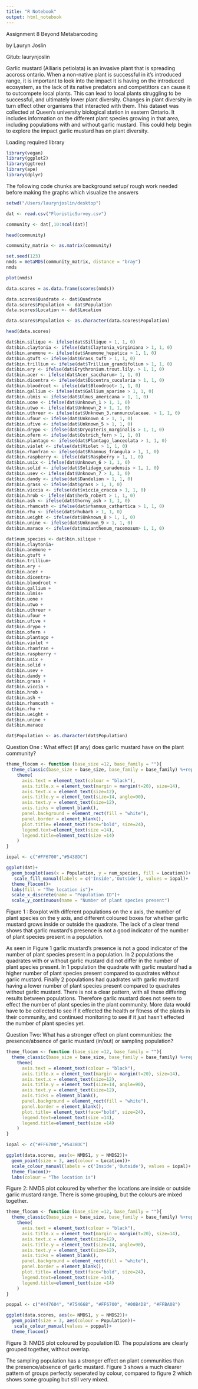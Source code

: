 ```yaml
---
title: "R Notebook"
output: html_notebook
---
```


Assignment 8 Beyond Metabarcoding

by Lauryn Joslin

Gitub: laurynjoslin

Garlic mustard (Alliaris petiolata) is an invasive plant that is spreading accross ontario. When a non-native plant is successful in it's introduced range, it is important to look into the impact it is having on the introduced ecosystem, as the lack of its native predators and competittors can cause it to outcompete local plants. This can lead to local plants struggling to be successful, and ultimately lower plant diversity. Changes in plant diversity in turn effect other organisms that interacted with them. This dataset was collected at Queen's university biological station in eastern Ontario. It includes information on the different plant species growing in that area, including populations with and without garlic mustard. This could help begin to explore the impact garlic mustard has on plant diversity. 



Loading required library 
```r
library(vegan)
library(ggplot2)
library(ggtree)
library(ape)
library(dplyr)
```

The following code chunks are background setup/ rough work needed before making the graphs which visualize the answers 

```r
setwd("/Users/laurynjoslin/desktop")
```

```r
dat <- read.csv("FloristicSurvey.csv")
```

```r
community <- dat[,10:ncol(dat)]
```

```r
head(community)
```
```r
community_matrix <- as.matrix(community)
```

```r
set.seed(123)
nmds = metaMDS(community_matrix, distance = "bray")
nmds
```


```r
plot(nmds)
```

```r
data.scores = as.data.frame(scores(nmds))
```

```r
data.scores$Quadrate <- dat$Quadrate
data.scores$Population <- dat$Population
data.scores$Location <- dat$Location 
```

```r
data.scores$Population <- as.character(data.scores$Population)
```



```r
head(data.scores)
```

```r
dat$bin.silique <- ifelse(dat$Sillique > 1, 1, 0)
dat$bin.claytonia <- ifelse(dat$Claytonia_virginiana > 1, 1, 0)
dat$bin.anemone <- ifelse(dat$Anemone_hepatica > 1, 1, 0)
dat$bin.gtuft <- ifelse(dat$Grass_tuft > 1, 1, 0)
dat$bin.trillium <- ifelse(dat$Trillium_grandifolium > 1, 1, 0)
dat$bin.ery <- ifelse(dat$Erythronium.trout.lily. > 1, 1, 0)
dat$bin.acer <- ifelse(dat$Acer_saccharum> 1, 1, 0)
dat$bin.dicentra <- ifelse(dat$Dicentra_cucularia > 1, 1, 0)
dat$bin.bloodroot <- ifelse(dat$Bloodroot> 1, 1, 0)
dat$bin.gallium <- ifelse(dat$Gallium_aparine > 1, 1, 0)
dat$bin.ulmis <- ifelse(dat$Ulmus_americana > 1, 1, 0)
dat$bin.uone <- ifelse(dat$Unknown_1 > 1, 1, 0)
dat$bin.utwo <- ifelse(dat$Unknown_2 > 1, 1, 0)
dat$bin.uthreer <- ifelse(dat$Unknown_3.rannunculaceae. > 1, 1, 0)
dat$bin.ufour <- ifelse(dat$Unknown_4 > 1, 1, 0)
dat$bin.ufive <- ifelse(dat$Unknown_5 > 1, 1, 0)
dat$bin.drypo <- ifelse(dat$Dryopteris_marginalis > 1, 1, 0)
dat$bin.ofern <- ifelse(dat$Ostrich_fern > 1, 1, 0)
dat$bin.plantago <- ifelse(dat$Plantago_lanceolata > 1, 1, 0)
dat$bin.violet <- ifelse(dat$Violet > 1, 1, 0)
dat$bin.rhamfran <- ifelse(dat$Rhamnus_frangula > 1, 1, 0)
dat$bin.raspberry <- ifelse(dat$Raspberry > 1, 1, 0)
dat$bin.usix <- ifelse(dat$Unknown_6 > 1, 1, 0)
dat$bin.solid <- ifelse(dat$Solidago_canadensis > 1, 1, 0)
dat$bin.usev <- ifelse(dat$Unknown_7 > 1, 1, 0)
dat$bin.dandy <- ifelse(dat$Dandelion > 1, 1, 0)
dat$bin.grass <- ifelse(dat$grass > 1, 1, 0)
dat$bin.viccia <- ifelse(dat$viccia_cracca > 1, 1, 0)
dat$bin.hrob <- ifelse(dat$herb_robert > 1, 1, 0)
dat$bin.ash <- ifelse(dat$thorny_ash > 1, 1, 0)
dat$bin.rhamcath <- ifelse(dat$rhamnus_cathartica > 1, 1, 0)
dat$bin.rhu <- ifelse(dat$rhubarb > 1, 1, 0)
dat$bin.ueight <- ifelse(dat$Unknown_8 > 1, 1, 0)
dat$bin.unine <- ifelse(dat$Unknown_9 > 1, 1, 0)
dat$bin.marace <- ifelse(dat$maianthenum_racemosum> 1, 1, 0)
```

```r
dat$num_species <- dat$bin.silique + 
dat$bin.claytonia+
dat$bin.anemone +
dat$bin.gtuft +
dat$bin.trillium+
dat$bin.ery +
dat$bin.acer +
dat$bin.dicentra+
dat$bin.bloodroot +
dat$bin.gallium +
dat$bin.ulmis+
dat$bin.uone +
dat$bin.utwo +
dat$bin.uthreer +
dat$bin.ufour +
dat$bin.ufive +
dat$bin.drypo +
dat$bin.ofern +
dat$bin.plantago +
dat$bin.violet +
dat$bin.rhamfran +
dat$bin.raspberry +
dat$bin.usix +
dat$bin.solid +
dat$bin.usev +
dat$bin.dandy +
dat$bin.grass +
dat$bin.viccia +
dat$bin.hrob +
dat$bin.ash +
dat$bin.rhamcath +
dat$bin.rhu +
dat$bin.ueight +
dat$bin.unine +
dat$bin.marace 
```


```r
dat$Population <- as.character(dat$Population)
```


Question One : What effect (if any) does garlic mustard have on the plant community?


```r
theme_flocom <- function (base_size =12, base_family = ""){
  theme_classic(base_size = base_size, base_family = base_family) %+replace%
    theme(
      axis.text = element_text(colour = "black"),
      axis.title.x = element_text(margin = margin(t=20), size=14),
      axis.text.x = element_text(size=12),
      axis.title.y = element_text(size=14, angle=90),
      axis.text.y = element_text(size=12),
      axis.ticks = element_blank(),
      panel.background = element_rect(fill = "white"),
      panel.border = element_blank(),
      plot.title= element_text(face="bold", size=24),
      legend.text=element_text(size =14),
      legend.title=element_text(size =14)
    )
}

iopal <- c("#FF6700","#5438DC")

ggplot(dat)+
  geom_boxplot(aes(x = Population, y = num_species, fill = Location))+
   scale_fill_manual(labels = c('Inside','Outside'), values = iopal)+
  theme_flocom()+
  labs(fill = "The location is")+
  scale_x_discrete(name = "Population ID")+
  scale_y_continuous(name = "Number of plant species present")
```
Figure 1 : Boxplot with different populations on the x axis, the number of plant species on the y axis, and different coloured boxes for whether garlic mustard grows inside or outside the quadrate. The lack of a clear trend shows that garlic mustard's presence is not a good indicator of the number of plant species present in a population. 

As seen in Figure 1 garlic mustard's presence is not a good indicator of the number of plant species present in a population. In 2 populations the quadrates with or without garlic mustard did not differ in the number of plant species present. In 1 population the quadrate with garlic mustard had a higher number of plant species present compared to quadrates without garlic mustard. Finally 2 populations had quadrates with garlic mustard having a lower number of plant species present compared to quadrates without garlic mustard. There is not a clear pattern, with all these differing results between populations. Therefore garlic mustard does not seem to effect the number of plant species in the plant community. More data would have to be collected to see if it effected the health or fitness of the plants in their community, and continued monitoring to see if it just hasn't effected the number of plant species yet. 



Question Two: What has a stronger effect on plant communities: the presence/absence of garlic mustard (in/out) or sampling population?


```r
theme_flocom <- function (base_size =12, base_family = ""){
  theme_classic(base_size = base_size, base_family = base_family) %+replace%
    theme(
      axis.text = element_text(colour = "black"),
      axis.title.x = element_text(margin = margin(t=20), size=14),
      axis.text.x = element_text(size=12),
      axis.title.y = element_text(size=14, angle=90),
      axis.text.y = element_text(size=12),
      axis.ticks = element_blank(),
      panel.background = element_rect(fill = "white"),
      panel.border = element_blank(),
      plot.title= element_text(face="bold", size=24),
      legend.text=element_text(size =14),
      legend.title=element_text(size =14)
    )
}

iopal <- c("#FF6700","#5438DC")

ggplot(data.scores, aes(x= NMDS1, y = NMDS2))+
  geom_point(size = 3, aes(colour = Location))+
  scale_colour_manual(labels = c('Inside','Outside'), values = iopal)+
  theme_flocom()+
  labs(colour = "The location is")

```
Figure 2: NMDS plot coloured by whether the locations are inside or outside garlic mustard range. There is some grouping, but the colours are mixed together. 

```r
theme_flocom <- function (base_size =12, base_family = ""){
  theme_classic(base_size = base_size, base_family = base_family) %+replace%
    theme(
      axis.text = element_text(colour = "black"),
      axis.title.x = element_text(margin = margin(t=20), size=14),
      axis.text.x = element_text(size=12),
      axis.title.y = element_text(size=14, angle=90),
      axis.text.y = element_text(size=12),
      axis.ticks = element_blank(),
      panel.background = element_rect(fill = "white"),
      panel.border = element_blank(),
      plot.title= element_text(face="bold", size=24),
      legend.text=element_text(size =14),
      legend.title=element_text(size =14)
    )
}

poppal <- c("#447604", "#754668", "#FF6700", "#00B4D8", "#FFBA08") 

ggplot(data.scores, aes(x= NMDS1, y = NMDS2))+
  geom_point(size = 3, aes(colour = Population))+
   scale_colour_manual(values = poppal)+
  theme_flocom()
```

Figure 3: NMDS plot coloured by population ID. The populations are clearly grouped together, without overlap.

The sampling population has a stronger effect on plant communities than the presence/absence of garlic mustard. Figure 3 shows a much clearer pattern of groups perfectly seperated by colour, compared to figure 2 which shows some grouping but still very mixed. 

